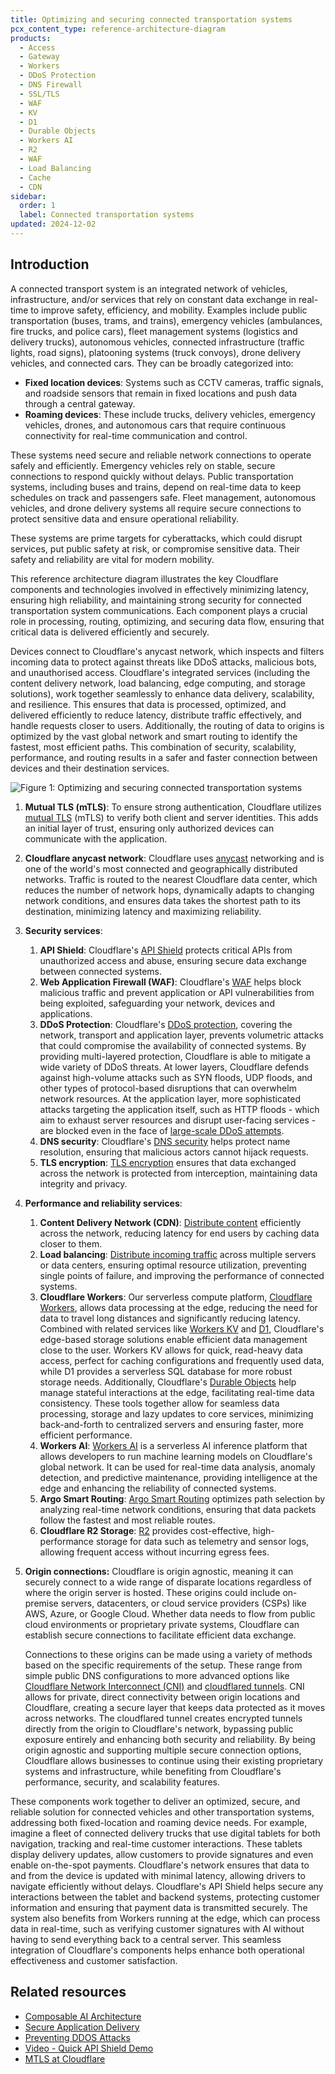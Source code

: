 ```yaml
---
title: Optimizing and securing connected transportation systems
pcx_content_type: reference-architecture-diagram
products:
  - Access
  - Gateway
  - Workers
  - DDoS Protection
  - DNS Firewall
  - SSL/TLS
  - WAF
  - KV
  - D1
  - Durable Objects
  - Workers AI
  - R2
  - WAF
  - Load Balancing
  - Cache
  - CDN
sidebar:
  order: 1
  label: Connected transportation systems
updated: 2024-12-02
---
```


## Introduction

A connected transport system is an integrated network of vehicles, infrastructure, and/or services that rely on constant data exchange in real-time to improve safety, efficiency, and mobility. Examples include public transportation (buses, trams, and trains), emergency vehicles (ambulances, fire trucks, and police cars), fleet management systems (logistics and delivery trucks), autonomous vehicles, connected infrastructure (traffic lights, road signs), platooning systems (truck convoys), drone delivery vehicles, and connected cars. They can be broadly categorized into:

- **Fixed location devices**: Systems such as CCTV cameras, traffic signals, and roadside sensors that remain in fixed locations and push data through a central gateway.
- **Roaming devices**: These include trucks, delivery vehicles, emergency vehicles, drones, and autonomous cars that require continuous connectivity for real-time communication and control.

These systems need secure and reliable network connections to operate safely and efficiently. Emergency vehicles rely on stable, secure connections to respond quickly without delays. Public transportation systems, including buses and trains, depend on real-time data to keep schedules on track and passengers safe. Fleet management, autonomous vehicles, and drone delivery systems all require secure connections to protect sensitive data and ensure operational reliability.

These systems are prime targets for cyberattacks, which could disrupt services, put public safety at risk, or compromise sensitive data. Their safety and reliability are vital for modern mobility.

This reference architecture diagram illustrates the key Cloudflare components and technologies involved in effectively minimizing latency, ensuring high reliability, and maintaining strong security for connected transportation system communications. Each component plays a crucial role in processing, routing, optimizing, and securing data flow, ensuring that critical data is delivered efficiently and securely.

Devices connect to Cloudflare's anycast network, which inspects and filters incoming data to protect against threats like DDoS attacks, malicious bots, and unauthorised access. Cloudflare's integrated services (including the content delivery network, load balancing, edge computing, and storage solutions), work together seamlessly to enhance data delivery, scalability, and resilience. This ensures that data is processed, optimized, and delivered efficiently to reduce latency, distribute traffic effectively, and handle requests closer to users. Additionally, the routing of data to origins is optimized by the vast global network and smart routing to identify the fastest, most efficient paths. This combination of security, scalability, performance, and routing results in a safer and faster connection between devices and their destination services.

![Figure 1: Optimizing and securing connected transportation systems](~/assets/images/reference-architecture/optimizing-and-securing-connected-transportation-systems/figure1.svg)

1. **Mutual TLS (mTLS)**: To ensure strong authentication, Cloudflare utilizes [mutual TLS](/ssl/client-certificates/enable-mtls/) (mTLS) to verify both client and server identities. This adds an initial layer of trust, ensuring only authorized devices can communicate with the application.

2. **Cloudflare anycast network**: Cloudflare uses [anycast](https://www.cloudflare.com/learning/cdn/glossary/anycast-network/) networking and is one of the world's most connected and geographically distributed networks. Traffic is routed to the nearest Cloudflare data center, which reduces the number of network hops, dynamically adapts to changing network conditions, and ensures data takes the shortest path to its destination, minimizing latency and maximizing reliability.

3. **Security services**:

   1. **API Shield**: Cloudflare's [API Shield](/api-shield/get-started/) protects critical APIs from unauthorized access and abuse, ensuring secure data exchange between connected systems.
   2. **Web Application Firewall (WAF)**: Cloudflare's [WAF](/waf/) helps block malicious traffic and prevent application or API vulnerabilities from being exploited, safeguarding your network, devices and applications.
   3. **DDoS Protection**: Cloudflare's [DDoS protection](/ddos-protection/about/attack-coverage/), covering the network, transport and application layer, prevents volumetric attacks that could compromise the availability of connected systems. By providing multi-layered protection, Cloudflare is able to mitigate a wide variety of DDoS threats. At lower layers, Cloudflare defends against high-volume attacks such as SYN floods, UDP floods, and other types of protocol-based disruptions that can overwhelm network resources. At the application layer, more sophisticated attacks targeting the application itself, such as HTTP floods \- which aim to exhaust server resources and disrupt user-facing services \- are blocked even in the face of [large-scale DDoS attempts](https://blog.cloudflare.com/tag/ddos-reports/).
   4. **DNS security**: Cloudflare's [DNS security](https://www.cloudflare.com/en-gb/application-services/products/dns/) helps protect name resolution, ensuring that malicious actors cannot hijack requests.
   5. **TLS encryption**: [TLS encryption](/ssl/edge-certificates/) ensures that data exchanged across the network is protected from interception, maintaining data integrity and privacy.

4. **Performance and reliability services**:

   1. **Content Delivery Network (CDN)**: [Distribute content](https://www.cloudflare.com/en-gb/learning/cdn/what-is-a-cdn/) efficiently across the network, reducing latency for end users by caching data closer to them.
   2. **Load balancing**: [Distribute incoming traffic](/load-balancing/get-started/quickstart/) across multiple servers or data centers, ensuring optimal resource utilization, preventing single points of failure, and improving the performance of connected systems.
   3. **Cloudflare Workers**: Our serverless compute platform, [Cloudflare Workers](/workers/), allows data processing at the edge, reducing the need for data to travel long distances and significantly reducing latency. Combined with related services like [Workers KV](/kv/get-started/) and [D1](https://www.cloudflare.com/en-gb/developer-platform/products/d1/), Cloudflare's edge-based storage solutions enable efficient data management close to the user. Workers KV allows for quick, read-heavy data access, perfect for caching configurations and frequently used data, while D1 provides a serverless SQL database for more robust storage needs. Additionally, Cloudflare's [Durable Objects](https://blog.cloudflare.com/sqlite-in-durable-objects/) help manage stateful interactions at the edge, facilitating real-time data consistency. These tools together allow for seamless data processing, storage and lazy updates to core services, minimizing back-and-forth to centralized servers and ensuring faster, more efficient performance.
   4. **Workers AI**: [Workers AI](/workers-ai/) is a serverless AI inference platform that allows developers to run machine learning models on Cloudflare's global network. It can be used for real-time data analysis, anomaly detection, and predictive maintenance, providing intelligence at the edge and enhancing the reliability of connected systems.
   5. **Argo Smart Routing**: [Argo Smart Routing](/argo-smart-routing/) optimizes path selection by analyzing real-time network conditions, ensuring that data packets follow the fastest and most reliable routes.
   6. **Cloudflare R2 Storage**: [R2](/r2/) provides cost-effective, high-performance storage for data such as telemetry and sensor logs, allowing frequent access without incurring egress fees.

5. **Origin connections:** Cloudflare is origin agnostic, meaning it can securely connect to a wide range of disparate locations regardless of where the origin server is hosted. These origins could include on-premise servers, datacenters, or cloud service providers (CSPs) like AWS, Azure, or Google Cloud. Whether data needs to flow from public cloud environments or proprietary private systems, Cloudflare can establish secure connections to facilitate efficient data exchange.

   Connections to these origins can be made using a variety of methods based on the specific requirements of the setup. These range from simple public DNS configurations to more advanced options like [Cloudflare Network Interconnect (CNI)](/network-interconnect/) and [cloudflared tunnels](/cloudflare-one/faq/cloudflare-tunnels-faq/#how-can-origin-servers-be-secured-when-using-tunnel). CNI allows for private, direct connectivity between origin locations and Cloudflare, creating a secure layer that keeps data protected as it moves across networks. The cloudflared tunnel creates encrypted tunnels directly from the origin to Cloudflare's network, bypassing public exposure entirely and enhancing both security and reliability. By being origin agnostic and supporting multiple secure connection options, Cloudflare allows businesses to continue using their existing proprietary systems and infrastructure, while benefiting from Cloudflare's performance, security, and scalability features.

These components work together to deliver an optimized, secure, and reliable solution for connected vehicles and other transportation systems, addressing both fixed-location and roaming device needs. For example, imagine a fleet of connected delivery trucks that use digital tablets for both navigation, tracking and real-time customer interactions. These tablets display delivery updates, allow customers to provide signatures and even enable on-the-spot payments. Cloudflare's network ensures that data to and from the device is updated with minimal latency, allowing drivers to navigate efficiently without delays. Cloudflare's API Shield helps secure any interactions between the tablet and backend systems, protecting customer information and ensuring that payment data is transmitted securely. The system also benefits from Workers running at the edge, which can process data in real-time, such as verifying customer signatures with AI without having to send everything back to a central server. This seamless integration of Cloudflare's components helps enhance both operational effectiveness and customer satisfaction.

## Related resources

- [Composable AI Architecture](/reference-architecture/diagrams/ai/ai-composable/)
- [Secure Application Delivery](/reference-architecture/design-guides/secure-application-delivery/)
- [Preventing DDOS Attacks](/learning-paths/personal-website/concepts/)
- [Video \- Quick API Shield Demo](https://www.youtube.com/watch?v=zzw2jIGcv5A)
- [MTLS at Cloudflare](/learning-paths/mtls/concepts/)
